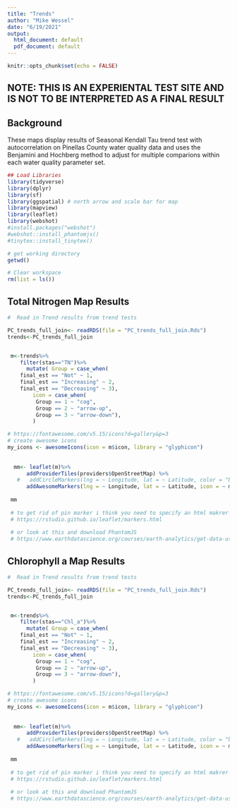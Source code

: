 ```yaml
---
title: "Trends"
author: "Mike Wessel"
date: "6/19/2021"
output:
  html_document: default
  pdf_document: default
---
```



```r
knitr::opts_chunk$set(echo = FALSE)
```

## NOTE: THIS IS AN EXPERIENTAL TEST SITE AND IS NOT TO BE INTERPRETED AS A FINAL RESULT

## Background

These maps display results of Seasonal Kendall Tau trend test with autocorrelation on Pinellas County water quality data and uses the Benjamini and Hochberg method to adjust for multiple comparions within each water quality parameter set. 
```r
## Load Libraries
library(tidyverse)
library(dplyr)
library(sf)
library(ggspatial) # north arrow and scale bar for map
library(mapview)
library(leaflet)
library(webshot)
#install.packages("webshot")
#webshot::install_phantomjs()
#tinytex::install_tinytex()


```



```r
# get working directory
getwd() 

# Clear workspace 
rm(list = ls())
```
## Total Nitrogen Map Results

```r
#  Read in Trend results from trend tests

PC_trends_full_join<- readRDS(file = "PC_trends_full_join.Rds")
trends<-PC_trends_full_join  


 m<-trends%>%
    filter(stas=="TN")%>%
      mutate( Group = case_when(
    final_est == "Not" ~ 1,
    final_est == "Increasing" ~ 2,
    final_est == "Decreasing" ~ 3),
        icon = case_when(
         Group == 1 ~ "cog",
         Group == 2 ~ "arrow-up",
         Group == 3 ~ "arrow-down"),
        )

# https://fontawesome.com/v5.15/icons?d=gallery&p=3
# create awesome icons
my_icons <- awesomeIcons(icon = m$icon, library = "glyphicon")
 
 
  mm<- leaflet(m)%>%
      addProviderTiles(providers$OpenStreetMap) %>%
   #   addCircleMarkers(lng = ~ Longitude, lat = ~ Latitude, color = "blue", fillColor = "blue", opacity = 0.5, radius = 15, fillOpacity = 0.5) %>% 
      addAwesomeMarkers(lng = ~ Longitude, lat = ~ Latitude, icon = ~ my_icons[Group],            popup=~as.character(grand_med),label = ~as.character(grand_med) )
     
 mm
 
 # to get rid of pin marker i think you need to specify an html makrer
 # https://rstudio.github.io/leaflet/markers.html
 
 # or look at this and download PhantomJS
 # https://www.earthdatascience.org/courses/earth-analytics/get-data-using-apis/leaflet-r/

```
 
 
## Chlorophyll a Map Results

```r
#  Read in Trend results from trend tests

PC_trends_full_join<- readRDS(file = "PC_trends_full_join.Rds")
trends<-PC_trends_full_join  


 m<-trends%>%
    filter(stas=="Chl_a")%>%
      mutate( Group = case_when(
    final_est == "Not" ~ 1,
    final_est == "Increasing" ~ 2,
    final_est == "Decreasing" ~ 3),
        icon = case_when(
         Group == 1 ~ "cog",
         Group == 2 ~ "arrow-up",
         Group == 3 ~ "arrow-down"),
        )

# https://fontawesome.com/v5.15/icons?d=gallery&p=3
# create awesome icons
my_icons <- awesomeIcons(icon = m$icon, library = "glyphicon")
 
 
  mm<- leaflet(m)%>%
      addProviderTiles(providers$OpenStreetMap) %>%
   #   addCircleMarkers(lng = ~ Longitude, lat = ~ Latitude, color = "blue", fillColor = "blue", opacity = 0.5, radius = 15, fillOpacity = 0.5) %>% 
      addAwesomeMarkers(lng = ~ Longitude, lat = ~ Latitude, icon = ~ my_icons[Group],            popup=~as.character(grand_med),label = ~as.character(grand_med) )
     
 mm
 
 # to get rid of pin marker i think you need to specify an html makrer
 # https://rstudio.github.io/leaflet/markers.html
 
 # or look at this and download PhantomJS
 # https://www.earthdatascience.org/courses/earth-analytics/get-data-using-apis/leaflet-r/

```